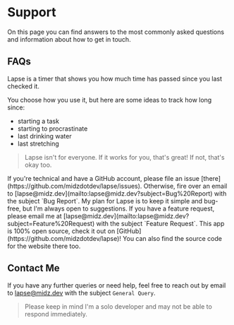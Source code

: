 # Support

On this page you can find answers to the most commonly asked questions and information about how to get in touch.

## FAQs

<CollapseGroup>
<CollapseItem title="What is Lapse?">
Lapse is a timer that shows you how much time has passed since you last checked it.

You choose how you use it, but here are some ideas to track how long since:

- starting a task
- starting to procrastinate
- last drinking water
- last stretching

> Lapse isn't for everyone. If it works for you, that's great! If not, that's okay too.

</CollapseItem>

<CollapseItem title="I found a bug. What should I do?">
  If you're technical and have a GitHub account, please file an issue
  [there](https://github.com/midzdotdev/lapse/issues). Otherwise, fire over an
  email to [lapse@midz.dev](mailto:lapse@midz.dev?subject=Bug%20Report) with the
  subject `Bug Report`.
</CollapseItem>

<CollapseItem title="I thought of a great feature. What should I do?">
  My plan for Lapse is to keep it simple and bug-free, but I'm always open to
  suggestions. If you have a feature request, please email me at
  [lapse@midz.dev](mailto:lapse@midz.dev?subject=Feature%20Request) with the
  subject `Feature Request`.
</CollapseItem>

<CollapseItem title="Is this app Open Source?">
This app is 100% open source, check it out on [GitHub](https://github.com/midzdotdev/lapse)! You can also find the source code for the website there too.
</CollapseItem>
</CollapseGroup>

## Contact Me

If you have any further queries or need help, feel free to reach out by email to [lapse@midz.dev](mailto:lapse@midz.dev?subject=General%20Query) with the subject `General Query`.

> Please keep in mind I'm a solo developer and may not be able to respond immediately.
